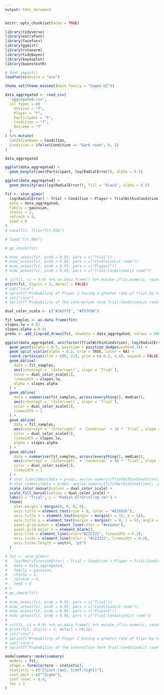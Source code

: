 ---
output: html_document
---

```{r setup, include=FALSE}
knitr::opts_chunk$set(echo = TRUE)

library(tidyverse)
library(extrafont)
library(facefuns)
library(ggdist)
library(rstanarm)
library(tidybayes)
library(bayesplot)
library(bayestestR)

# font_import()
loadfonts(device = "win")

theme_set(theme_minimal(base_family = "Segoe UI"))

data_aggregated <- read_csv(
  "aggregated.csv",
  col_types = c(
    Session = "f",
    Player = "f",
    Participant = "f",
    Condition = "f",
    Outcome = "f"
  )
) %>% mutate(
  ConditionName = Condition,
  Condition = ifelse(Condition == "Dark room", 0, 1)
)

data_aggregated
```

```{r}
ggplot(data_aggregated) +
  geom_boxplot(aes(Participant, log(RadialError)), alpha = 0.5)
```

```{r}
ggplot(data_aggregated) +
  geom_density(aes(log(RadialError)), fill = "black", alpha = 0.5)
```


```{r}
fit <- stan_glmer(
  log(RadialError) ~ Trial + Condition + Player + TrialWithinCondition:Condition + (Condition | Participant),
  data = data_aggregated,
  family = gaussian,
  chains = 2,
  refresh = 0,
  seed = 0
)
# save(fit, file="fit.Rda")

# load("fit.Rda")

# pp_check(fit)

# mcmc_areas(fit, prob = 0.95, pars = c("Trial"))
# mcmc_areas(fit, prob = 0.95, pars = c("ConditionLit room"))
# mcmc_areas(fit, prob = 0.95, pars = c("Player2"))
# mcmc_areas(fit, prob = 0.95, pars = c("Trial:ConditionLit room"))

# ci(fit, ci = 0.9) %>% as.data.frame() %>% mutate_if(is.numeric, round, 3)
print(fit, digits = 3, detail = FALSE)
# cat("\n\n")
# sprintf("Probability of Player 2 having a greater rate of trial-by-trial improvement is %.1f%%", 100 * mean(as.data.frame(fit)$Player2 < 0)) %>% cat
# cat("\n\n")
# sprintf("Probability of the interaction term Trial:ConditionLit room being negative (learning being enhanced in lit conditions) is %.1f%%\n\n", 100 * mean(as.data.frame(fit)$`Trial:ConditionLit room` < 0)) %>% cat
```

```{r fig.width=9, fig.height=6, fig.retina=3}
dual_color_scale <- c("#1A237E", "#F57C00")

fit_samples <- as.data.frame(fit)
slopes.lw = 0.02
slopes.alpha = 0.01
preds <- add_linpred_draws(fit, newdata = data_aggregated, ndraws = 100, value = ".pred")

ggplot(data_aggregated, aes(factor(TrialWithinCondition), log(RadialError), color = ConditionName, fill = ConditionName)) +
  geom_point(alpha = 0.5, position = position_dodge(width=0.3)) +
  geom_split_violin(alpha = 0.2, trim = TRUE, color = NA) +
  coord_cartesian(xlim = c(0, 11), ylim = c(-0.5, 4.8), expand = FALSE) +
  geom_abline(
    data = fit_samples,
    aes(intercept = `(Intercept)`, slope = `Trial`),
    color = dual_color_scale[1],
    linewidth = slopes.lw,
    alpha = slopes.alpha
  ) +
  geom_abline(
    data = summarise(fit_samples, across(everything(), median)),
    aes(intercept = `(Intercept)`, slope = `Trial`),
    color = dual_color_scale[1],
    linewidth = 1
  ) +
  geom_abline(
    data = fit_samples,
    aes(intercept = `(Intercept)` + `Condition` + 10 * `Trial`, slope = `Trial` + `Condition:TrialWithinCondition`),
    color = dual_color_scale[2],
    linewidth = slopes.lw,
    alpha = slopes.alpha
  ) +
  geom_abline(
    data = summarise(fit_samples, across(everything(), median)),
    aes(intercept = `(Intercept)` + `Condition` + 10 * `Trial`, slope = `Trial` + `Condition:TrialWithinCondition`),
    color = dual_color_scale[2],
    linewidth = 1
  ) +
  # stat_lineribbon(data = preds, aes(as.numeric(TrialWithinCondition), y = .pred), .width = c(0.99, 0.9), alpha = 0.1) +
  # stat_summary(data = preds, aes(as.numeric(TrialWithinCondition), .pred), geom = "line", fun = "median", linewidth = 1) +
  scale_color_manual(values = dual_color_scale) +
  scale_fill_manual(values = dual_color_scale) +
  labs(x = "Trial", y = "Radial Error\n(log cm)") +
  theme(
    plot.margin = margin(0, 0, 0, 0),
    axis.title = element_text(size = 8, color = "#555555"),
    axis.title.x = element_text(margin = margin(t = 15, b = 5)),
    axis.title.y = element_text(margin = margin(r = 0, l = 5), angle = 0, vjust = 0.98, hjust = 0.5),
    panel.grid.minor = element_line(color = "#eeeeee"),
    panel.grid.major.x = element_blank(),
    axis.line = element_line(color="#222222", linewidth = 0.2),
    axis.ticks = element_line(color = "#222222", linewidth = 0.2),
    axis.ticks.length = unit(4, "pt")
  )
```

```{r}
# fit <- stan_glmer(
#   log(RectificationError) ~ Trial + Condition + Player + Trial:Condition + (Condition | Participant),
#   data = data_aggregated,
#   family = gaussian,
#   chains = 2,
#   refresh = 0,
#   seed = 0
# )
# pp_check(fit)
# 
# mcmc_areas(fit, prob = 0.95, pars = c("Trial"))
# mcmc_areas(fit, prob = 0.95, pars = c("ConditionLit room"))
# mcmc_areas(fit, prob = 0.95, pars = c("Player2"))
# mcmc_areas(fit, prob = 0.95, pars = c("Trial:ConditionLit room"))
# 
# ci(fit, ci = 0.9) %>% as.data.frame() %>% mutate_if(is.numeric, round, 3)
# print(fit, digits = 3, detail = FALSE)
# cat("\n\n")
# sprintf("Probability of Player 2 having a greater rate of trial-by-trial improvement is %.1f%%", 100 * mean(as.data.frame(fit)$Player2 < 0)) %>% cat
# cat("\n\n")
# sprintf("Probability of the interaction term Trial:ConditionLit room being negative (learning being enhanced in lit conditions) is %.1f%%\n\n", 100 * mean(as.data.frame(fit)$`Trial:ConditionLit room` < 0)) %>% cat
```

```{r}
modelsummary::modelsummary(
  models = fit,
  shape = formula(term ~ statistic),
  statistic = c("[{conf.low}, {conf.high}]"),
  coef_omit = c("^Sigma"),
  conf_level = 0.9,
  fmt = 3
)
```





